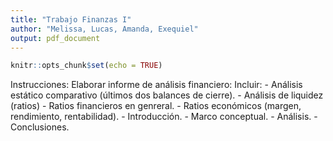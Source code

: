 ```yaml
---
title: "Trabajo Finanzas I"
author: "Melissa, Lucas, Amanda, Exequiel"
output: pdf_document
---
```


```r
knitr::opts_chunk$set(echo = TRUE)
```

Instrucciones: Elaborar informe de análisis financiero:
Incluir:
- Análisis estático comparativo (últimos dos balances de cierre).
- Análisis de liquidez (ratios)
- Ratios financieros en genreral.
- Ratios económicos (margen, rendimiento, rentabilidad).
- Introducción.
- Marco conceptual.
- Análisis.
- Conclusiones.

```r



```

